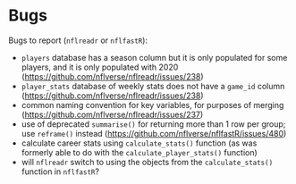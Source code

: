# Bugs {#sec-bugs}

Bugs to report (`nflreadr` or `nflfastR`):

- `players` database has a season column but it is only populated for some players, and it is only populated with 2020 (<https://github.com/nflverse/nflreadr/issues/238>)
- `player_stats` database of weekly stats does not have a `game_id` column (<https://github.com/nflverse/nflreadr/issues/238>)
- common naming convention for key variables, for purposes of merging (<https://github.com/nflverse/nflreadr/issues/237>)
- use of deprecated `summarise()` for returning more than 1 row per group; use `reframe()` instead (<https://github.com/nflverse/nflfastR/issues/480>)
- calculate career stats using `calculate_stats()` function (as was formerly able to do with the `calculate_player_stats()` function)
- will `nflreadr` switch to using the objects from the `calculate_stats()` function in `nflfastR`?
